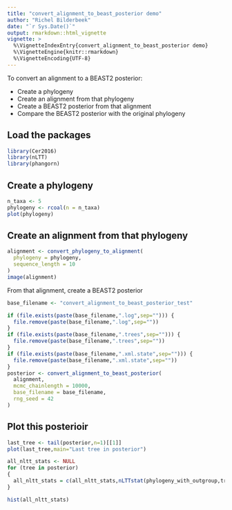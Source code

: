 ```yaml
---
title: "convert_alignment_to_beast_posterior demo"
author: "Richel Bilderbeek"
date: "`r Sys.Date()`"
output: rmarkdown::html_vignette
vignette: >
  %\VignetteIndexEntry{convert_alignment_to_beast_posterior demo}
  %\VignetteEngine{knitr::rmarkdown}
  %\VignetteEncoding{UTF-8}
---
```


To convert an alignment to a BEAST2 posterior:

 * Create a phylogeny
 * Create an alignment from that phylogeny
 * Create a BEAST2 posterior from that alignment
 * Compare the BEAST2 posterior with the original phylogeny

## Load the packages

```r
library(Cer2016)
library(nLTT)
library(phangorn)
```


## Create a phylogeny

```r
n_taxa <- 5
phylogeny <- rcoal(n = n_taxa)
plot(phylogeny)
```

## Create an alignment from that phylogeny

```r
alignment <- convert_phylogeny_to_alignment(
  phylogeny = phylogeny,
  sequence_length = 10
)
image(alignment)
```

From that alignment, create a BEAST2 posterior

```r
base_filename <- "convert_alignment_to_beast_posterior_test"

if (file.exists(paste(base_filename,".log",sep=""))) {
  file.remove(paste(base_filename,".log",sep=""))  
}
if (file.exists(paste(base_filename,".trees",sep=""))) {
  file.remove(paste(base_filename,".trees",sep=""))  
}
if (file.exists(paste(base_filename,".xml.state",sep=""))) {
  file.remove(paste(base_filename,".xml.state",sep=""))  
}
posterior <- convert_alignment_to_beast_posterior(
  alignment,
  mcmc_chainlength = 10000,
  base_filename = base_filename,
  rng_seed = 42
)
```

## Plot this posterioir

```r
last_tree <- tail(posterior,n=1)[[1]]
plot(last_tree,main="Last tree in posterior")

all_nltt_stats <- NULL
for (tree in posterior)
{
  all_nltt_stats = c(all_nltt_stats,nLTTstat(phylogeny_with_outgroup,tree))
}

hist(all_nltt_stats)
```